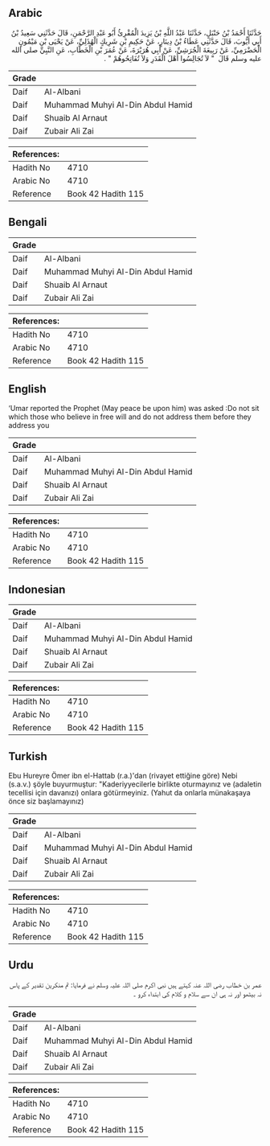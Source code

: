 ## Arabic


<div dir="rtl" lang="ar" style={{fontSize:'larger',backgroundColor:'#f8f9fa',padding:20}}>
حَدَّثَنَا أَحْمَدُ بْنُ حَنْبَلٍ، حَدَّثَنَا عَبْدُ اللَّهِ بْنُ يَزِيدَ الْمُقْرِئُ أَبُو عَبْدِ الرَّحْمَنِ، قَالَ حَدَّثَنِي سَعِيدُ بْنُ أَبِي أَيُّوبَ، قَالَ حَدَّثَنِي عَطَاءُ بْنُ دِينَارٍ، عَنْ حَكِيمِ بْنِ شَرِيكٍ الْهُذَلِيِّ، عَنْ يَحْيَى بْنِ مَيْمُونٍ الْحَضْرَمِيِّ، عَنْ رَبِيعَةَ الْجُرَشِيِّ، عَنْ أَبِي هُرَيْرَةَ، عَنْ عُمَرَ بْنِ الْخَطَّابِ، عَنِ النَّبِيِّ صلى الله عليه وسلم قَالَ ‏ "‏ لاَ تُجَالِسُوا أَهْلَ الْقَدَرِ وَلاَ تُفَاتِحُوهُمْ ‏"‏ ‏.‏
</div>
<div style={{backgroundColor:'#f8f9fa',padding:20, marginBottom: 10}}><table> <thead> <tr> <th>Grade</th> <th></th> </tr> </thead> <tbody> <tr><td>Daif</td><td>Al-Albani</td></tr><tr><td>Daif</td><td>Muhammad Muhyi Al-Din Abdul Hamid</td></tr><tr><td>Daif</td><td>Shuaib Al Arnaut</td></tr><tr><td>Daif</td><td>Zubair Ali Zai</td></tr></tbody></table><table> <thead> <tr> <th>References:</th> <th></th> </tr> </thead> <tbody><tr><td>Hadith No</td><td>4710</td></tr><tr><td>Arabic No</td><td>4710</td></tr><tr><td>Reference</td><td>Book 42 Hadith 115</td></tr></tbody></table></div>

## Bengali


<div dir="ltr" lang="bn" style={{fontSize:'larger',backgroundColor:'#f8f9fa',padding:20}}>

</div>
<div style={{backgroundColor:'#f8f9fa',padding:20, marginBottom: 10}}><table> <thead> <tr> <th>Grade</th> <th></th> </tr> </thead> <tbody> <tr><td>Daif</td><td>Al-Albani</td></tr><tr><td>Daif</td><td>Muhammad Muhyi Al-Din Abdul Hamid</td></tr><tr><td>Daif</td><td>Shuaib Al Arnaut</td></tr><tr><td>Daif</td><td>Zubair Ali Zai</td></tr></tbody></table><table> <thead> <tr> <th>References:</th> <th></th> </tr> </thead> <tbody><tr><td>Hadith No</td><td>4710</td></tr><tr><td>Arabic No</td><td>4710</td></tr><tr><td>Reference</td><td>Book 42 Hadith 115</td></tr></tbody></table></div>

## English


<div dir="ltr" lang="en" style={{fontSize:'larger',backgroundColor:'#f8f9fa',padding:20}}>
‘Umar reported the Prophet (May peace be upon him) was asked :Do not sit which those who believe in free will and do not address them before they address you
</div>
<div style={{backgroundColor:'#f8f9fa',padding:20, marginBottom: 10}}><table> <thead> <tr> <th>Grade</th> <th></th> </tr> </thead> <tbody> <tr><td>Daif</td><td>Al-Albani</td></tr><tr><td>Daif</td><td>Muhammad Muhyi Al-Din Abdul Hamid</td></tr><tr><td>Daif</td><td>Shuaib Al Arnaut</td></tr><tr><td>Daif</td><td>Zubair Ali Zai</td></tr></tbody></table><table> <thead> <tr> <th>References:</th> <th></th> </tr> </thead> <tbody><tr><td>Hadith No</td><td>4710</td></tr><tr><td>Arabic No</td><td>4710</td></tr><tr><td>Reference</td><td>Book 42 Hadith 115</td></tr></tbody></table></div>

## Indonesian


<div dir="ltr" lang="id" style={{fontSize:'larger',backgroundColor:'#f8f9fa',padding:20}}>

</div>
<div style={{backgroundColor:'#f8f9fa',padding:20, marginBottom: 10}}><table> <thead> <tr> <th>Grade</th> <th></th> </tr> </thead> <tbody> <tr><td>Daif</td><td>Al-Albani</td></tr><tr><td>Daif</td><td>Muhammad Muhyi Al-Din Abdul Hamid</td></tr><tr><td>Daif</td><td>Shuaib Al Arnaut</td></tr><tr><td>Daif</td><td>Zubair Ali Zai</td></tr></tbody></table><table> <thead> <tr> <th>References:</th> <th></th> </tr> </thead> <tbody><tr><td>Hadith No</td><td>4710</td></tr><tr><td>Arabic No</td><td>4710</td></tr><tr><td>Reference</td><td>Book 42 Hadith 115</td></tr></tbody></table></div>

## Turkish


<div dir="ltr" lang="tr" style={{fontSize:'larger',backgroundColor:'#f8f9fa',padding:20}}>
Ebu Hureyre Ömer ibn el-Hattab (r.a.)'dan (rivayet ettiğine göre) Nebi (s.a.v.) şöyle buyurmuştur: "Kaderiyyecilerle birlikte oturmayınız ve (adaletin tecellisi için davanızı) onlara götürmeyiniz. (Yahut da onlarla münakaşaya önce siz başlamayınız)
</div>
<div style={{backgroundColor:'#f8f9fa',padding:20, marginBottom: 10}}><table> <thead> <tr> <th>Grade</th> <th></th> </tr> </thead> <tbody> <tr><td>Daif</td><td>Al-Albani</td></tr><tr><td>Daif</td><td>Muhammad Muhyi Al-Din Abdul Hamid</td></tr><tr><td>Daif</td><td>Shuaib Al Arnaut</td></tr><tr><td>Daif</td><td>Zubair Ali Zai</td></tr></tbody></table><table> <thead> <tr> <th>References:</th> <th></th> </tr> </thead> <tbody><tr><td>Hadith No</td><td>4710</td></tr><tr><td>Arabic No</td><td>4710</td></tr><tr><td>Reference</td><td>Book 42 Hadith 115</td></tr></tbody></table></div>

## Urdu


<div dir="rtl" lang="ur" style={{fontSize:'larger',backgroundColor:'#f8f9fa',padding:20}}>
عمر بن خطاب رضی اللہ عنہ کہتے ہیں نبی اکرم صلی اللہ علیہ وسلم نے فرمایا: تم منکرین تقدیر کے پاس نہ بیٹھو اور نہ ہی ان سے سلام و کلام کی ابتداء کرو ۔
</div>
<div style={{backgroundColor:'#f8f9fa',padding:20, marginBottom: 10}}><table> <thead> <tr> <th>Grade</th> <th></th> </tr> </thead> <tbody> <tr><td>Daif</td><td>Al-Albani</td></tr><tr><td>Daif</td><td>Muhammad Muhyi Al-Din Abdul Hamid</td></tr><tr><td>Daif</td><td>Shuaib Al Arnaut</td></tr><tr><td>Daif</td><td>Zubair Ali Zai</td></tr></tbody></table><table> <thead> <tr> <th>References:</th> <th></th> </tr> </thead> <tbody><tr><td>Hadith No</td><td>4710</td></tr><tr><td>Arabic No</td><td>4710</td></tr><tr><td>Reference</td><td>Book 42 Hadith 115</td></tr></tbody></table></div>